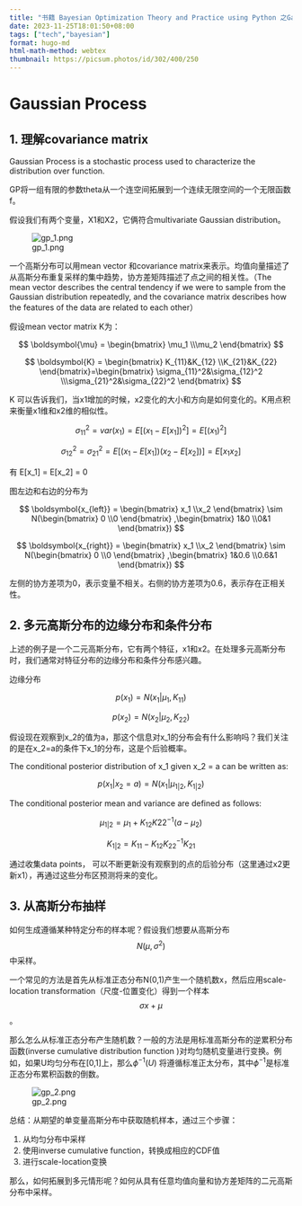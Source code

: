 ```yaml
---
title: "书籍 Bayesian Optimization Theory and Practice using Python 之Gaussian Process"
date: 2023-11-25T18:01:50+08:00  
tags: ["tech","bayesian"]
format: hugo-md
html-math-method: webtex
thumbnail: https://picsum.photos/id/302/400/250
---
```




# Gaussian Process

## 1. 理解covariance matrix

Gaussian Process is  a stochastic process used to characterize the distribution over function. 

GP将一组有限的参数theta从一个连空间拓展到一个连续无限空间的一个无限函数f。

假设我们有两个变量，X1和X2，它俩符合multivariate Gaussian distribution。 

![gp_1.png](/img/20231125/gp_1.png)

一个高斯分布可以用mean vector 和covariance matrix来表示。均值向量描述了从高斯分布重复采样的集中趋势，协方差矩阵描述了点之间的相关性。（The mean vector describes the central tendency if we were to sample from the Gaussian distribution repeatedly, and the covariance matrix describes how the features of the data are related to each other）

假设mean vector \mu和covariance matrix K为：

$$
\boldsymbol{\mu} = \begin{bmatrix} 
\mu_1 \\\mu_2 \end{bmatrix}
$$


$$
\boldsymbol{K} = \begin{bmatrix} 
K_{11}&K_{12} \\K_{21}&K_{22} \end{bmatrix}=\begin{bmatrix} 
\sigma_{11}^2&\sigma_{12}^2 \\\sigma_{21}^2&\sigma_{22}^2 \end{bmatrix}
$$

K 可以告诉我们，当x1增加的时候，x2变化的大小和方向是如何变化的。K用点积来衡量x1维和x2维的相似性。

$$
\sigma_{11}^2 = var(x_1) = E[(x_1-E[x_1])^2] = E[(x_1)^2]
$$

$$
\sigma_{12}^2 = \sigma_{21}^2 = E[(x_1-E[x_1])(x_2-E[x_2])] = E[x_1x_2]  
$$

有 E[x_1] = E[x_2] = 0

图左边和右边的分布为

$$
\boldsymbol{x_{left}} = \begin{bmatrix} 
x_1 \\x_2 \end{bmatrix} \sim N(\begin{bmatrix} 
0 \\0 \end{bmatrix} ,\begin{bmatrix} 
1&0 \\0&1 \end{bmatrix})
$$

$$
\boldsymbol{x_{right}} = \begin{bmatrix} 
x_1 \\x_2 \end{bmatrix} \sim N(\begin{bmatrix} 
0 \\0 \end{bmatrix} ,\begin{bmatrix} 
1&0.6 \\0.6&1 \end{bmatrix})
$$

左侧的协方差项为0，表示变量不相关。右侧的协方差项为0.6，表示存在正相关性。

## 2. 多元高斯分布的边缘分布和条件分布

上述的例子是一个二元高斯分布，它有两个特征，x1和x2。在处理多元高斯分布时，我们通常对特征分布的边缘分布和条件分布感兴趣。

边缘分布

$$
p(x_1) = N(x_1|\mu_1, K_{11})
$$


$$
p(x_2) = N(x_2|\mu_2, K_{22})
$$

假设现在观察到x_2的值为a，那这个信息对x_1的分布会有什么影响吗？我们关注的是在x_2=a的条件下x_1的分布，这是个后验概率。

The conditional posterior distribution of x_1 given x_2 = a can be written as:

$$
p(x_1|x_2=a) = N(x_1|\mu_{1|2}, K_{1|2})
$$

The conditional posterior mean and variance are defined as follows:

$$
\mu_{1|2} = \mu_1 + K_{12}K{22}^{-1}(a- \mu_2)
$$

$$
K_{1|2} = K_{11} - K_{12}K_{22}^{-1}K_{21}
$$

通过收集data points， 可以不断更新没有观察到的点的后验分布（这里通过x2更新x1），再通过这些分布区预测将来的变化。

## 3. 从高斯分布抽样

如何生成遵循某种特定分布的样本呢？假设我们想要从高斯分布$$N(\mu,\sigma^2)$$中采样。

一个常见的方法是首先从标准正态分布N(0,1)产生一个随机数x，然后应用scale-location transformation（尺度-位置变化）得到一个样本$$\sigma x + \mu$$。

那么怎么从标准正态分布产生随机数？一般的方法是用标准高斯分布的逆累积分布函数(inverse cumulative distribution function )对均匀随机变量进行变换。例如，如果U均匀分布在[0,1]上，那么$\phi^{-1}(U)$ 将遵循标准正太分布，其中$\phi^{-1}$是标准正态分布累积函数的倒数。

![gp_2.png](/img/20231125/gp_2.png)


总结：从期望的单变量高斯分布中获取随机样本，通过三个步骤：

1. 从均匀分布中采样
2. 使用inverse  cumulative function，转换成相应的CDF值
3. 进行scale-location变换

那么，如何拓展到多元情形呢？如何从具有任意均值向量和协方差矩阵的二元高斯分布中采样。
